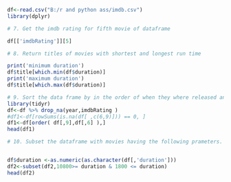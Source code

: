 ```{r}
df<-read.csv("B:/r and python ass/imdb.csv")
library(dplyr)
```

```{r}
# 7. Get the imdb rating for fifth movie of dataframe

df[['imdbRating']][5]

```

```{r}
# 8. Return titles of movies with shortest and longest run time

print('minimum duration')
df$title[which.min(df$duration)]
print('maximum duration')
df$title[which.max(df$duration)]
```

```{r}
# 9. Sort the data frame by in the order of when they where released and have higer ratings, Hint : release_date (earliest) and Imdb rating(highest to lowest)
library(tidyr)
df<-df %>% drop_na(year,imdbRating )
#df1<-df[rowSums(is.na(df[ ,c(6,9)])) == 0, ]
df1<-df[order( df[,9],df[,6] ),]
head(df1)
```

```{r}
# 10. Subset the dataframe with movies having the following prameters. revenue more than 2 million spent less than 1 million duration between 30 mintues to 180 minutes 


df$duration <-as.numeric(as.character(df[,'duration']))
df2<-subset(df2,10800>= duration & 1800 <= duration)
head(df2)
```

